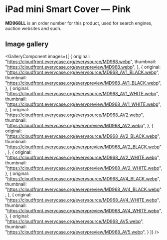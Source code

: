 
# iPad mini Smart Cover — Pink

<Callout type='info' emoji='👉🏻'>**MD968LL** is an order number for this product, used for search engines, auction websites and such.</Callout>

## Image gallery

<GalleryComponent
    images={[
      {
        original: "https://cloudfront.everycase.org/everysource/MD968.webp",
        thumbnail: "https://cloudfront.everycase.org/everypreview/MD968.webp",
      },
      {
        original: "https://cloudfront.everycase.org/everysource/MD968_AV1_BLACK.webp",
        thumbnail: "https://cloudfront.everycase.org/everypreview/MD968_AV1_BLACK.webp",
      },
      {
        original: "https://cloudfront.everycase.org/everysource/MD968_AV1_WHITE.webp",
        thumbnail: "https://cloudfront.everycase.org/everypreview/MD968_AV1_WHITE.webp",
      },
      {
        original: "https://cloudfront.everycase.org/everysource/MD968_AV2.webp",
        thumbnail: "https://cloudfront.everycase.org/everypreview/MD968_AV2.webp",
      },
      {
        original: "https://cloudfront.everycase.org/everysource/MD968_AV2_BLACK.webp",
        thumbnail: "https://cloudfront.everycase.org/everypreview/MD968_AV2_BLACK.webp",
      },
      {
        original: "https://cloudfront.everycase.org/everysource/MD968_AV2_WHITE.webp",
        thumbnail: "https://cloudfront.everycase.org/everypreview/MD968_AV2_WHITE.webp",
      },
      {
        original: "https://cloudfront.everycase.org/everysource/MD968_AV4_BLACK.webp",
        thumbnail: "https://cloudfront.everycase.org/everypreview/MD968_AV4_BLACK.webp",
      },
      {
        original: "https://cloudfront.everycase.org/everysource/MD968_AV4_WHITE.webp",
        thumbnail: "https://cloudfront.everycase.org/everypreview/MD968_AV4_WHITE.webp",
      },
      {
        original: "https://cloudfront.everycase.org/everysource/MD968_AV5.webp",
        thumbnail: "https://cloudfront.everycase.org/everypreview/MD968_AV5.webp",
      }
    ]}
  />
